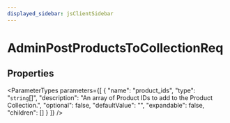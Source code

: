 ```yaml
---
displayed_sidebar: jsClientSidebar
---
```



# AdminPostProductsToCollectionReq

## Properties

<ParameterTypes parameters={[
  {
    "name": "product_ids",
    "type": "`string`[]",
    "description": "An array of Product IDs to add to the Product Collection.",
    "optional": false,
    "defaultValue": "",
    "expandable": false,
    "children": []
  }
]} />
